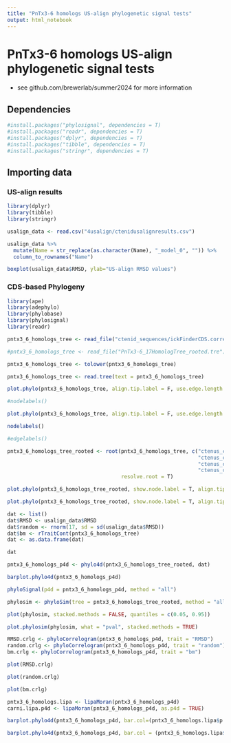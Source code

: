 ---
title: "PnTx3-6 homologs US-align phylogenetic signal tests"
output: html_notebook
---

# PnTx3-6 homologs US-align phylogenetic signal tests
- see github.com/brewerlab/summer2024 for more information

## Dependencies

```{r}
#install.packages("phylosignal", dependencies = T)
#install.packages("readr", dependencies = T)
#install.packages("dplyr", dependencies = T)
#install.packages("tibble", dependencies = T)
#install.packages("stringr", dependencies = T)
```

## Importing data

### US-align results
```{r}
library(dplyr)
library(tibble)
library(stringr)

usalign_data <- read.csv("4usalign/ctenidusalignresults.csv")

usalign_data %>%
  mutate(Name = str_replace(as.character(Name), "_model_0", "")) %>%
  column_to_rownames("Name")
```

```{r}
boxplot(usalign_data$RMSD, ylab="US-align RMSD values")
```

### CDS-based Phylogeny

```{r}
library(ape)
library(adephylo)
library(phylobase)
library(phylosignal)
library(readr)
```

```{r}
pntx3_6_homologs_tree <- read_file("ctenid_sequences/ickFinderCDS.correctedCDS_Ctenids_FullPeptides_ToxinSorterout.PAL2NAL.aln.phy.treefile")

#pntx3_6_homologs_tree <- read_file("PnTx3-6_17HomologTree_rooted.tre")

pntx3_6_homologs_tree <- tolower(pntx3_6_homologs_tree)

pntx3_6_homologs_tree <- read.tree(text = pntx3_6_homologs_tree)

plot.phylo(pntx3_6_homologs_tree, align.tip.label = F, use.edge.length = F, type = "unrooted", cex = 0.4)

#nodelabels()
```

```{r}
plot.phylo(pntx3_6_homologs_tree, align.tip.label = F, use.edge.length = F, type = "unrooted", show.tip.label = F)

nodelabels()

#edgelabels()
```

```{r}
pntx3_6_homologs_tree_rooted <- root(pntx3_6_homologs_tree, c("ctenus_corniger_sra_clean_trinity_trinity_trinity_dn26760_c0_g1_i1",
                                                              "ctenus_corniger_sra_clean_trinity_trinity_trinity_dn27263_c0_g1_i1",
                                                              "ctenus_corniger_sra_clean_trinity_trinity_trinity_dn27263_c0_g2_i1",
                                                              "ctenus_corniger_sra_clean_trinity_trinity_trinity_dn8463_c0_g1_i1"),
                                     resolve.root = T)

plot.phylo(pntx3_6_homologs_tree_rooted, show.node.label = T, align.tip.label = T, use.edge.length = F)
```

```{r}
plot.phylo(pntx3_6_homologs_tree_rooted, show.node.label = T, align.tip.label = T, root.edge = T, use.edge.length = T)
```


```{r}
dat <- list()
dat$RMSD <- usalign_data$RMSD
dat$random <- rnorm(17, sd = sd(usalign_data$RMSD))
dat$bm <- rTraitCont(pntx3_6_homologs_tree)
dat <- as.data.frame(dat)

dat
```


```{r}
pntx3_6_homologs_p4d <- phylo4d(pntx3_6_homologs_tree_rooted, dat)
```
```{r}
barplot.phylo4d(pntx3_6_homologs_p4d)
```

```{r}
phyloSignal(p4d = pntx3_6_homologs_p4d, method = "all")
```

```{r}
phylosim <- phyloSim(tree = pntx3_6_homologs_tree_rooted, method = "all", nsim = 100, reps = 99)
```

```{r}
plot(phylosim, stacked.methods = FALSE, quantiles = c(0.05, 0.95))
```

```{r}
plot.phylosim(phylosim, what = "pval", stacked.methods = TRUE)
```

```{r}
RMSD.crlg <- phyloCorrelogram(pntx3_6_homologs_p4d, trait = "RMSD")
random.crlg <- phyloCorrelogram(pntx3_6_homologs_p4d, trait = "random")
bm.crlg <- phyloCorrelogram(pntx3_6_homologs_p4d, trait = "bm")

plot(RMSD.crlg)
```

```{r}
plot(random.crlg)
```

```{r}
plot(bm.crlg)
```

```{r}
pntx3_6_homologs.lipa <- lipaMoran(pntx3_6_homologs_p4d)
carni.lipa.p4d <- lipaMoran(pntx3_6_homologs_p4d, as.p4d = TRUE)

barplot.phylo4d(pntx3_6_homologs_p4d, bar.col=(pntx3_6_homologs.lipa$p.value < 0.05) + 1, center = FALSE , scale = FALSE)
```

```{r}
barplot.phylo4d(pntx3_6_homologs_p4d, bar.col = (pntx3_6_homologs.lipa$p.value < 0.05) + 1, center = FALSE, scale = FALSE)
```

